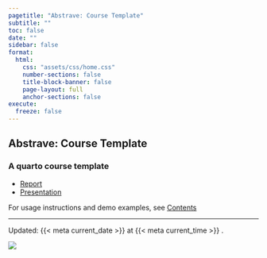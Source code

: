 ```yaml
---
pagetitle: "Abstrave: Course Template"
subtitle: ""
toc: false
date: ""
sidebar: false
format:
  html:
    css: "assets/css/home.css"
    number-sections: false
    title-block-banner: false
    page-layout: full
    anchor-sections: false
execute:
  freeze: false
---
```


::: {.home-container}
::: {.home-grid-parent}
::: {.home-grid-child-left}

## [Abstrave: Course Template]{.large}
### A quarto course template

- [Report](reports/sample/index.html)
- [Presentation](slides/sample/index.html)

For usage instructions and demo examples, see [Contents](home_contents.html)

---

::: small
Updated: {{< meta current_date >}}  at {{< meta current_time >}} .
:::

:::
:::{.home-grid-child-right}

![](assets/images/hero.webp){.nolightbox}

:::
:::
:::
